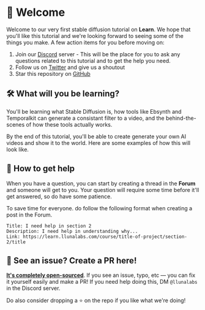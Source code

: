 # 👋 Welcome

Welcome to our very first stable diffusion tutorial on **Learn**. We hope that you'll like this tutorial and we're looking forward to seeing some of the things you make. A few action items for you before moving on:

1. Join our [Discord](https://discord.gg/3mj8TuuKVk) server - This will be the place for you to ask any questions related to this tutorial and to get the help you need.
2. Follow us on [Twitter](twitter.com/llunalabs) and give us a shoutout
3. Star this repository on [GitHub](https://github.com/llunalabs/learn)

## 🛠 What will you be learning?

You'll be learning what Stable Diffusion is, how tools like Ebsynth and Temporalkit can generate a consistant filter to a video, and the behind-the-scenes of how these tools actually works.

By the end of this tutorial, you'll be able to create generate your own AI videos and show it to the world. Here are some examples of how this will look like.

## 🤚 How to get help

When you have a question, you can start by creating a thread in the **Forum** and someone will get to you. Your question will require some time before it'll get answered, so do have some patience.

To save time for everyone. do follow the following format when creating a post in the Forum.

```
Title: I need help in section 2
Description: I need help in understanding why...
Link: https://learn.llunalabs.com/course/title-of-project/section-2/title
```

## 🤘 See an issue? Create a PR here!

**[It's completely open-sourced](https://github.com/llunalabs/learn)**. If you see an issue, typo, etc — you can fix it yourself easily and make a PR! If you need help doing this, DM `@llunalabs` in the Discord server.

Do also consider dropping a ⭐ on the repo if you like what we're doing!
